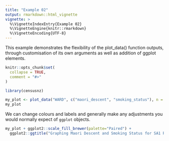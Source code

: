 ```yaml
---
title: "Example 02"
output: rmarkdown::html_vignette
vignette: >
  %\VignetteIndexEntry{Example 02}
  %\VignetteEngine{knitr::rmarkdown}
  %\VignetteEncoding{UTF-8}
---
```


This example demonstrates the flexibility of the plot_data() function outputs,
  through customisation of its own arguments as well as addition of ggplot
  elements.


```r
knitr::opts_chunk$set(
  collapse = TRUE,
  comment = "#>"
)
```

```r
library(censusnz)
```

```r
my_plot <- plot_data("WARD", c("maori_descent", "smoking_status"), n = 5)
my_plot
```

We can change colours and labels and generally make any adjustments you would
normally expect of `ggplot` objects.

```r
my_plot + ggplot2::scale_fill_brewer(palette="Paired") +
  ggplot2::ggtitle("Graphing Maori Descent and Smoking Status for SA1 Region")
```
